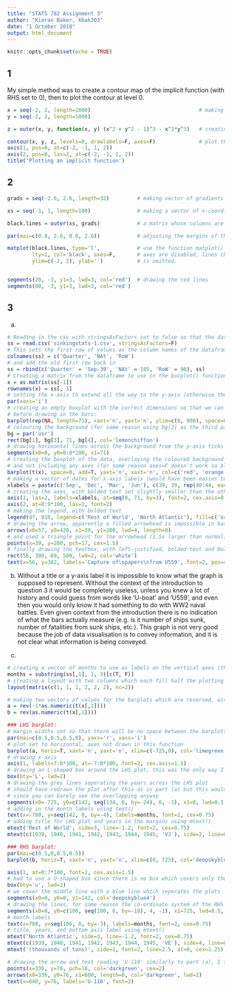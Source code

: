 ```yaml
---
title: "STATS 782 Assignment 3"
author: "Kieran Baker, kbak303"
date: "1 October 2018"
output: html_document
---
```


```r
knitr::opts_chunk$set(echo = TRUE)
```

## 1

My simple method was to create a contour map of the implicit function (with RHS set to 0), then to plot the contour at level 0.

```r
x = seq(-2, 2, length=1000)                                   # making vectors of x and y values
y = seq(-2, 2, length=1000)

z = outer(x, y, function(x, y) (x^2 + y^2 - 1)^3 - x^2*y^3)   # creating the contour map

contour(x, y, z, levels=0, drawlabels=F, axes=F)              # plot the contour at level 0
axis(1, pos=0, at=c(-2, -1, 1, 2))
axis(2, pos=0, las=2, at=c(-2, -1, 1, 2))
title('Plotting an implicit function')
```


## 2

```r
grads = seq(-2.6, 2.6, length=32)         # making vector of gradients for the black lines

xs = seq(-1, 1, length=100)               # making a vector of x-coordinates

black.lines = outer(xs, grads)            # a matrix whose columns are the y-coordinates of the black lines

par(mai=c(0.8, 2.6, 0.8, 2.6))            # adjusting the margins of the plot

matplot(black.lines, type='l',            # use the function matplot() to plot all the columns of the matrix,
        lty=1, col='black', axes=F,       # axes are disabled, lines changed to regular black lines, label
        ylim=c(-2, 2), ylab='')           # is omitted.


segments(20, -3, y1=3, lwd=3, col='red')  # drawing the red lines
segments(80, -3, y1=3, lwd=3, col='red')

```


## 3
a)
```r
# Reading in the csv with stringsAsFactors set to false so that the dates will be read as strings rather than factors
ss = read.csv('sinkingstats-1.csv', stringsAsFactors=F)
# This sets the first row of values as the column names of the dataframe, so we rename the columns:
colnames(ss) = c('Quarter', 'NAt', 'RoW')
# and add the old first row back in
ss = rbind(c('Quarter' = 'Sep-39', 'NAt' = 105, 'RoW' = 90), ss)
# Creating a matrix from the dataframe to use in the boxplot() function:
x = as.matrix(ss[-1])
rownames(x) = ss[, 1]
# setting the x-axis to extend all the way to the y-axis (otherwise there will be a gap between the y-axis and the first bar)
par(xaxs='i')
# creating an empty boxplot with the correct dimensions so that we can draw in the horizontal lines and colour the background
# before drawing in the bars:
barplot(rep(NA, length=71), xaxt='n', yaxt='n', ylim=c(0, 900), space=0)
# colouring the background (for some reason using bg[2] as the third parameter extends the rectangle too far so 71 is used instead)
bg = par('usr')
rect(bg[1], bg[3], 71, bg[4], col='lemonchiffon')
# drawing horixontal lines across the background from the y-axis ticks
segments(x0=0, y0=0:8*100, x1=71)
# creating the boxplot of the data, overlaying the coloured background and horizontal lines, setting space between bars to 0
# and not including any axes (for some reason axes=F doesn't work so blocked the axes individually)
barplot(t(x), space=0, add=T, yaxt='n', xaxt='n', col=c('red', 'orange'))
# making a vector of dates for x-axis labels (would have been easier to just take the first column of the dataframe but I like this)
xlabels = paste(c('Sep', 'Dec', 'Mar', 'Jun'), c(39, 39, rep(40:44, each=4), 45, 45), sep='-')
# creating the axes, with bolded text set slightly smaller than the other text
axis(1, las=2, labels=xlabels, at=seq(0, 71, by=3), font=2, cex.axis=0.8)
axis(2, at=0:9*100, las=1, font=2)
# making the legend, with bolded text
legend(47, 810, legend=c('Rest of World', 'North Atlantic'), fill=c('orange', 'red'), text.font=2)
# drawing the arrow, apparently a filled arrowhead is impossible in base R so set the length of the arrowhead to 0
arrows(x0=57, y0=420, x1=39, y1=200, lwd=4, length=0)
# and used a triangle point for the arrowhead (1.5x larger than normal)
points(x=39, y=200, pch=17, cex=1.5)
# finally drawing the textbox, with left-justified, bolded text and bolded border.
rect(56, 300, 69, 500, lwd=2, col='white')
text(x=56, y=382, labels='Capture of\npapers\nfrom U559', font=2, pos=4)
```

b)
Without a title or a y-axis label it is impossible to know what the graph is supposed to represent. Without the context of the introduction to question 3 it would be completely useless, unless you knew a lot of history and could guess from words like 'U-boat' and 'U559', and even then you would only know it had something to do with WW2 naval battles. Even given context from the introduction there is no indication of what the bars actually measure (e.g. is it number of ships sunk, number of fatalities from sunk ships, etc.). This graph is not very good because the job of data visualisation is to convey information, and it is not clear what information is being conveyed.

c)
```r
# creating a vector of months to use as labels on the vertical axes (this time I did use the dataframe)
months = substring(ss[,1], 1, 3)[c(T, F)]
# creating a layout with two columns which each fill half the plotting area
layout(matrix(c(1, 1, 1, 2, 2, 2), nc=2))

# making two vectors of values for the barplots which are reversed, with the first one multiplied by -1 to make the bars go right-to-left
a = rev(-1*as.numeric(t(x[,2])))
b = rev(as.numeric(t(x[,1])))

### LHS barplot:
# margin widths set so that there will be no space between the barplots
par(mai=c(0.5,0.5,0.5,0), yaxs='r', xaxs='i')
# plot set to horizontal, axes not drawn in this function
barplot(a, horiz=T, xaxt='n', yaxt='n', xlim=c(-725,0), col='limegreen', space=1)
# drawing x-axis
axis(1, labels=7:0*100, at=-7:0*100, font=2, cex.axis=1.5)
# drawing an L-shaped box around the LHS plot, this was the only way I could get the axes to touch but it works
box(bty='L', lwd=2)
# drawing the grey lines seperating the years across the LHS plot
# should have redrawn the plot after this as in part (a) but this would draw it on the RHS so just going with this
# since you can barely see the overlapping anyway
segments(x0=-725, y0=c(142, seq(134, 6, by=-24), 6, -1), x1=0, lwd=0.5, col='grey')
# adding in the month labels using text()
text(x=-700, y=seq(142, 0, by=-4), labels=months, font=2, cex=0.75)
# adding title for LHS plot and years in the margins using mtext()
mtext('Rest of World', side=3, line=-1.2, font=2, cex=0.75)
mtext(c(1939, 1940, 1941, 1942, 1943, 1944, 1945, 'VJ'), side=2, line=0.2, at=c(140, seq(132, 4, by=-24), -1), las=2, cex=0.75)

### RHS barplot:
par(mai=c(0.5,0,0.5,0.5))
barplot(b, horiz=T, xaxt='n', yaxt='n', xlim=c(0, 725), col='deepskyblue4', space=0.5)

axis(1, at=0:7*100, font=2, cex.axis=1.5)
# had to use a U-shaped box xince there is no box which covers only the bottom and the right hand side but that's OK because:
box(bty='u', lwd=2)
# we cover the middle line with a blue line which seperates the plots
segments(x0=0, y0=0, y1=142, col='deepskyblue4')
# drawing the lines, for some reason the co-ordinate system of the RHS plot is completely different to the LHS so these numbers were obtained by guess-and-check
segments(x0=0, y0=c(106, seq(100, 6, by=-18), 4, -1), x1=725, lwd=0.5, col='grey')
# month labels
text(x=700, y=seq(106, 0, by=-3), labels=months, font=2, cex=0.75)
# title, years, and bottom axis label using mtext()
mtext('North Atlantic', side=3, line=-1.2, font=2, cex=0.75)
mtext(c(1939, 1940, 1941, 1942, 1943, 1944, 1945, 'VE'), side=4, line=0.2, at=c(104, seq(98, 4, by=-18), 4), las=2, cex=0.75)
mtext('(thousands of tons)', side=1, font=2, line=2.5, at=0, cex=1.25)

# drawing the arrow and text reading 'U-110' similarly to part (a), I found a way to obtained rotated triangle points online using something called Windows Glyph List but I only have linux so went with a diamond shape instead 
points(x=336, y=76, pch=18, col='darkgreen', cex=2)
arrows(x0=336, y0=76, x1=600, length=0, col='darkgreen', lwd=2)
text(x=640, y=76, labels='U-110', font=3)

```










































